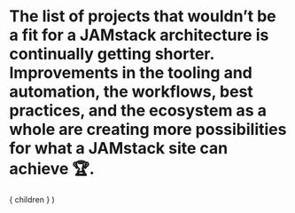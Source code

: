 
# The list of projects that wouldn’t be a fit for a JAMstack architecture is continually getting shorter. Improvements in the tooling and automation, the workflows, best practices, and the ecosystem as a  whole are creating more possibilities for what a JAMstack site can achieve 🏆.

  <Layout>
    { children }
  </Layout>
)

